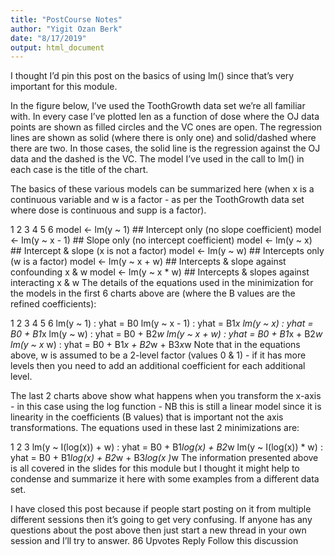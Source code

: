```yaml
---
title: "PostCourse Notes"
author: "Yigit Ozan Berk"
date: "8/17/2019"
output: html_document
---
```



I thought I'd pin this post on the basics of using lm() since that's very important for this module.

In the figure below, I've used the ToothGrowth data set we're all familiar with. In every case I've plotted len as a function of dose where the OJ data points are shown as filled circles and the VC ones are open. The regression lines are shown as solid (where there is only one) and solid/dashed where there are two. In those cases, the solid line is the regression against the OJ data and the dashed is the VC. The model I've used in the call to lm() in each case is the title of the chart.


The basics of these various models can be summarized here (when x is a continuous variable and w is a factor - as per the ToothGrowth data set where dose is continuous and supp is a factor).


1
2
3
4
5
6
model <- lm(y ~ 1)     ## Intercept only (no slope coefficient)
model <- lm(y ~ x - 1) ## Slope only (no intercept coefficient)
model <- lm(y ~ x)     ## Intercept & slope (x is not a factor)
model <- lm(y ~ w)     ## Intercepts only (w is a factor)
model <- lm(y ~ x + w) ## Intercepts & slope against confounding x 
    & w
model <- lm(y ~ x * w) ## Intercepts & slopes against interacting 
    x & w
The details of the equations used in the minimization for the models in the first 6 charts above are (where the B values are the refined coefficients):


1
2
3
4
5
6
lm(y ~ 1)     :   yhat = B0
lm(y ~ x - 1) :   yhat = B1*x
lm(y ~ x)     :   yhat = B0 + B1*x
lm(y ~ w)     :   yhat = B0 + B2*w
lm(y ~ x + w) :   yhat = B0 + B1*x + B2*w
lm(y ~ x * w) :   yhat = B0 + B1*x + B2*w + B3*x*w
Note that in the equations above, w is assumed to be a 2-level factor (values 0 & 1) - if it has more levels then you need to add an additional coefficient for each additional level.

The last 2 charts above show what happens when you transform the x-axis - in this case using the log function - NB this is still a linear model since it is linearity in the coefficients (B values) that is important not the axis transformations. The equations used in these last 2 minimizations are:


1
2
3
lm(y ~ I(log(x)) + w) :   yhat = B0 + B1*log(x) + B2*w
lm(y ~ I(log(x)) * w) :   yhat = B0 + B1*log(x) + B2*w + B3*log(x
    )*w
The information presented above is all covered in the slides for this module but I thought it might help to condense and summarize it here with some examples from a different data set.

I have closed this post because if people start posting on it from multiple different sessions then it's going to get very confusing. If anyone has any questions about the post above then just start a new thread in your own session and I'll try to answer.
86 Upvotes
Reply
Follow this discussion
